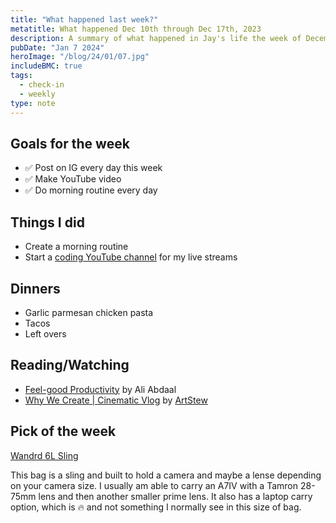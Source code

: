```yaml
---
title: "What happened last week?"
metatitle: What happened Dec 10th through Dec 17th, 2023
description: A summary of what happened in Jay's life the week of December 10th 2023.  
pubDate: "Jan 7 2024"
heroImage: "/blog/24/01/07.jpg"
includeBMC: true
tags:
  - check-in
  - weekly
type: note
---
```


## Goals for the week

- ✅ Post on IG every day this week
- ✅ Make YouTube video
- ✅ Do morning routine every day

## Things I did

- Create a morning routine
- Start a [coding YouTube channel](https://geni.us/P1MW) for my live streams

## Dinners

- Garlic parmesan chicken pasta
- Tacos
- Left overs

## Reading/Watching

<AffiliateDisclaimer />

- [Feel-good Productivity](https://amzn.to/3vfJF2r) by Ali Abdaal
- [Why We Create | Cinematic Vlog](https://www.youtube.com/watch?v=bN5195vEuEA) by [ArtStew](https://www.youtube.com/@ArtStew_)

## Pick of the week

[Wandrd 6L Sling](https://geni.us/wandrd6lsling)

This bag is a sling and built to hold a camera and maybe a lense depending on your camera size. I usually am able to carry an A7IV with a Tamron 28-75mm lens and then another smaller prime lens. It also has a laptop carry option, which is 🔥 and not something I normally see in this size of bag.